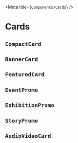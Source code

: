 
<Meta title={`Components/Cards`} />

# Cards

## `CompactCard`

<Story story={stories.compactCard} />


## `BannerCard`

<Story story={stories.bannerCard} />


## `FeaturedCard`

<FeaturedCardReadme />

  <Story story={stories.featuredCard} />


## `EventPromo`

<Story story={stories.eventPromo} />


## `ExhibitionPromo`

<Story story={stories.exhibitionPromo} />


## `StoryPromo`

<Story story={stories.storyPromo} />

## `AudioVideoCard`

<Story story={stories.audioVideoCard} />


